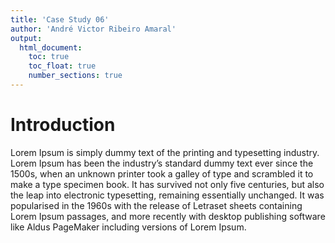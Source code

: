 ```yaml
---
title: 'Case Study 06'
author: 'André Victor Ribeiro Amaral'
output:
  html_document:
    toc: true
    toc_float: true
    number_sections: true
---
```


# Introduction

Lorem Ipsum is simply dummy text of the printing and typesetting industry. Lorem Ipsum has been the industry's standard dummy text ever since the 1500s, when an unknown printer took a galley of type and scrambled it to make a type specimen book. It has survived not only five centuries, but also the leap into electronic typesetting, remaining essentially unchanged. It was popularised in the 1960s with the release of Letraset sheets containing Lorem Ipsum passages, and more recently with desktop publishing software like Aldus PageMaker including versions of Lorem Ipsum.
